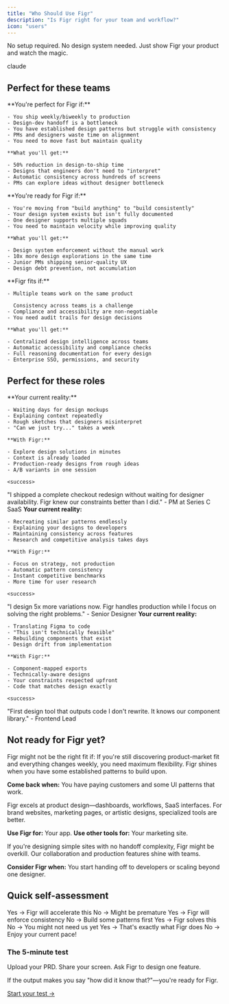 ```yaml
---
title: "Who Should Use Figr"
description: "Is Figr right for your team and workflow?"
icon: "users"
---
```


<Info>
  No setup required. No design system needed. Just show Figr your product and watch the magic.
</Info>

claude

## Perfect for these teams

<CardGroup cols={1}>
  <Card title="Series B+ SaaS Product Teams" icon="building">
    **You're perfect for Figr if:**

    - You ship weekly/biweekly to production
    - Design-dev handoff is a bottleneck
    - You have established design patterns but struggle with consistency
    - PMs and designers waste time on alignment
    - You need to move fast but maintain quality

    **What you'll get:**

    - 50% reduction in design-to-ship time
    - Designs that engineers don't need to "interpret"
    - Automatic consistency across hundreds of screens
    - PMs can explore ideas without designer bottleneck
  </Card>
  <Card title="Growing Startups (10-50 people)" icon="rocket">
    **You're ready for Figr if:**

    - You're moving from "build anything" to "build consistently"
    - Your design system exists but isn't fully documented
    - One designer supports multiple squads
    - You need to maintain velocity while improving quality

    **What you'll get:**

    - Design system enforcement without the manual work
    - 10x more design explorations in the same time
    - Junior PMs shipping senior-quality UX
    - Design debt prevention, not accumulation
  </Card>
  <Card title="Enterprise Product Teams" icon="buildings">
    **Figr fits if:**

    - Multiple teams work on the same product

      Consistency across teams is a challenge
    - Compliance and accessibility are non-negotiable
    - You need audit trails for design decisions

    **What you'll get:**

    - Centralized design intelligence across teams
    - Automatic accessibility and compliance checks
    - Full reasoning documentation for every design
    - Enterprise SSO, permissions, and security
  </Card>
</CardGroup>

## Perfect for these roles

<Tabs>
  <Tab title="Product Managers">
    **Your current reality:**

    - Waiting days for design mockups
    - Explaining context repeatedly
    - Rough sketches that designers misinterpret
    - "Can we just try..." takes a week

    **With Figr:**

    - Explore design solutions in minutes
    - Context is already loaded
    - Production-ready designs from rough ideas
    - A/B variants in one session

    <success>
  "I shipped a complete checkout redesign without waiting for designer availability. Figr knew our constraints better than I did." - PM at Series C SaaS
</success>
  </Tab>
  <Tab title="Product Designers">
    **Your current reality:**

    - Recreating similar patterns endlessly
    - Explaining your designs to developers
    - Maintaining consistency across features
    - Research and competitive analysis takes days

    **With Figr:**

    - Focus on strategy, not production
    - Automatic pattern consistency
    - Instant competitive benchmarks
    - More time for user research

    <success>
  "I design 5x more variations now. Figr handles production while I focus on solving the right problems." - Senior Designer
</success>
  </Tab>
  <Tab title="Design Engineers">
    **Your current reality:**

    - Translating Figma to code
    - "This isn't technically feasible"
    - Rebuilding components that exist
    - Design drift from implementation

    **With Figr:**

    - Component-mapped exports
    - Technically-aware designs
    - Your constraints respected upfront
    - Code that matches design exactly

    <success>
  "First design tool that outputs code I don't rewrite. It knows our component library." - Frontend Lead
</success>
  </Tab>
</Tabs>

<Check>
  
</Check>

## Not ready for Figr yet?

<Warning>
  Figr might not be the right fit if:
</Warning>

<Accordion title="You're building your first product">
  If you're still discovering product-market fit and everything changes weekly, you need maximum flexibility. Figr shines when you have some established patterns to build upon.

  **Come back when:** You have paying customers and some UI patterns that work.
</Accordion>

<Accordion title="You need pixel-perfect brand designs">
  Figr excels at product design—dashboards, workflows, SaaS interfaces. For brand websites, marketing pages, or artistic designs, specialized tools are better.

  **Use Figr for:** Your app. **Use other tools for:** Your marketing site.
</Accordion>

<Accordion title="You're a solo designer on simple projects">
  If you're designing simple sites with no handoff complexity, Figr might be overkill. Our collaboration and production features shine with teams.

  **Consider Figr when:** You start handing off to developers or scaling beyond one designer.
</Accordion>

## Quick self-assessment

<Steps>
  <Step title="Do you ship to production weekly?">
    Yes → Figr will accelerate this
    No → Might be premature
  </Step>
  <Step title="Do you have established UI patterns?">
    Yes → Figr will enforce consistency
    No → Build some patterns first
  </Step>
  <Step title="Is design-dev handoff painful?">
    Yes → Figr solves this
    No → You might not need us yet
  </Step>
  <Step title="Do you need to move faster without sacrificing quality?">
    Yes → That's exactly what Figr does
    No → Enjoy your current pace!
  </Step>
</Steps>

<Panel type="gradient">
  <h3>The 5-minute test</h3>

  Upload your PRD. Share your screen. Ask Figr to design one feature.

  If the output makes you say "how did it know that?"—you're ready for Figr.

  <div style={{ marginTop: '20px' }}>
    <a href="/getting-started/setup/creating-your-account" style={{ background: '#695BE8', color: 'white', padding: '12px 24px', borderRadius: '6px', textDecoration: 'none', display: 'inline-block' }}>
      Start your test →
    </a>
  </div>
</Panel>